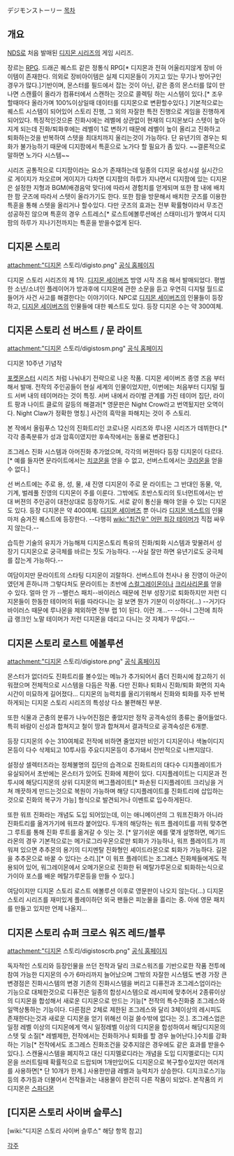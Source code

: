 デジモンストーリー
[[목차]]
== 개요 ==

[[NDS]]로 처음 발매된 [[디지몬 시리즈]]의 게임 시리즈.

장르는 [[RPG]]. 드래곤 퀘스트 같은 정통식 RPG[* 디지몬과 전혀 어울리지않게 장비 아이템이 존재한다. 의외로 장비아이템은 실제 디지몬들이 가지고 있는 무기나 방어구인 경우가 많다.]기반이며, 몬스터를 필드에서 잡는 것이 아닌, 같은 종의 몬스터를 많이 만나면 스캔률이 올라가 컴퓨터에서 스캔하는 것으로 콜렉팅 하는 시스템이 있다.[* 조우할때마다 올라가며 100%이상일때 데이터를 디지몬으로 변환할수있다.] 기본적으로는 퀘스트 시스템이 되어있어 스토리 진행, 그 외의 자잘한 특전 진행으로 게임을 진행하게 되어있다. 특징적인것으론 진화시에는 레벨에 상관없이 현재의 디지몬보다 스텟이 높아지게 되는데 진화/퇴화후에는 레벨이 1로 변하기 때문에 레벨이 높이 올리고 진화하고 퇴화하는것을 반복하여 스텟을 최대치까지 올리는것이 가능하다. 단 유년기의 경우는 퇴화가 불가능하기 때문에 디지팜에서 특훈으로 노가다 할 필요가 좀 있다. ~~결론적으로 말하면 노가다 시스템~~

시리즈 공통적으로 디지팜이라는 요소가 존재하는데 일종의 디지몬 육성시설 실시간으로 게이지가 차오르며 게이지가 다차면 디지팜의 하루가 지나면서 디지팜에 있는 디지몬은 설정한 지형과 BGM(배경음악 맞다)에 따라서 경험치를 얻게되며 또한 팜 내에 배치한 팜 굿즈에 따라서 스텟이 올라가기도 한다. 또한 팜을 방문해서 배치한 굿즈를 이용한 특훈을 통해 스텟을 올리거나 할수있다. 다만 굿즈의 효과는 전부 확률형이라서 무조건 성공하진 않으며 특훈의 경우 스트레스[* 로스트에볼루션에선 스태미너]가 쌓여서 디지팜의 하루가 지나기전까지는 특훈을 받을수없게 된다.

== 디지몬 스토리 ==
attachment:"디지몬 스토리/digisto.png"
[http://www.bandaigames.channel.or.jp/list/ds_digimon_lost/ds_digimon/index.html 공식 홈페이지]

디지몬 스토리 시리즈의 제 1작. [[디지몬 세이버즈]] 방영 시작 즈음 해서 발매되었다.
평범한 소년/소녀인 플레이어가 방과후에 디지몬에 관한 소문을 듣고 우연히 디지털 월드로 들어가 사건 사고를 해결한다는 이야기이다. NPC로 [[디지몬 세이버즈]]의 인물들이 등장하고, [[디지몬 세이버즈]]의 인물들에 대한 퀘스트도 있다. 등장 디지몬 수는 약 300여체.

== 디지몬 스토리 선 버스트 / 문 라이트 ==
attachment:"디지몬 스토리/digistosm.png"
[http://www.bandaigames.channel.or.jp/list/ds_digimon_lost/ds_digimon02/index.html 공식 홈페이지]

디지몬 10주년 기념작

[[포켓몬스터]] 시리즈 처럼 나눠내기 전략으로 나온 작품. 디지몬 세이버즈 종영 즈음 부터해서 발매. 전작의 주인공들이 현실 세계의 인물이었지만, 이번에는 처음부터 디지털 월드 서버 내의 테이머라는 것이 특징. 서버 내에서 라이벌 관계를 가진 테이머 집단, 라이트 팡과 나이트 클로의 갈등의 해결과[* 영문판은 Night Crow라고 번역됬지만 오역이다. Night Claw가 정확한 명칭.] 사건의 흑막을 파해치는 것이 주 스토리.

본 작에서 올림푸스 12신의 진화트리인 코로나몬 시리즈와 루나몬 시리즈가 데뷔한다.[* 각각 종족분류가 성과 암흑이였지만 후속작에서는 동물로 변경된다.]

조그레스 진화 시스템과 아머진화 추가었으며, 각각의 버젼마다 등장 디지몬이 다르다. [* 예를 들자면 문라이트에서는 [[치코몬]]을 얻을 수 없고, 선버스트에서는 [[쿠라몬]]을 얻을 수 없다.]

선 버스트에는 주로 용, 성, 물, 새 진영 디지몬이 주로 문 라이트는 그 반대인 동물, 악, 기계, 벌레풀 진영의 디지몬이 주를 이룬다. 그밖에도 초반스토리의 토너먼트에서는 반대 버젼의 주인공이 대전상대로 등장하기도. 서로 같이 통신을 해야 얻을 수 있는 디지몬도 있다. 등장 디지몬은 약 400여체. [[디지몬 세이버즈]] 뿐 아니라 [[디지몬 넥스트]]의 인물 마저 숨겨진 퀘스트에 등장한다. --다행히 [[wiki:"최건우" 어떤 최강 테이머]]가 직접 싸우지 않는다.-- 

습득한 기술의 유지가 가능해져 디지몬스토리 특유의 진화/퇴화 시스템과 맞물려서 성장기 디지몬으로 궁극체를 바르는 짓도 가능하다. --사실 잘만 하면 유년기로도 궁극체를 잡는게 가능하다.--

여담이지만 문라이트의 스타팅 디지몬이 괴랄하다. 선버스트야 천사나 용 진영이 아군이였던게 흔하니까 그렇다처도 문라이트는 초반에 [[스컬그레이몬]]이나 [[크리사리몬]]를 얻을 수 있다. 얼마 안 가 --밸런스 패치--바이러스 때문에 전부 성장기로 퇴화하지만 저런 디지몬들이 한동한 테이머의 뒤를 따라다니는 걸 보면 뭔가 기분이 이상하다(...) --거기다 바이러스 때문에 루나몬을 제외하면 전부 랩 1이 된다. 이런 개...-- --아니 그전에 최하급 랭크인 노말 테이머가 저런 디지몬을 데리고 다니는 것 자체가 무섭다.--
== 디지몬 스토리 로스트 에볼루션 ==
attachment:"디지몬 스토리/digistore.png"
[http://www.bandaigames.channel.or.jp/list/ds_digimon_lost/ 공식 홈페이지]

몬스터가 없더라도 진화트리를 볼수있는 메뉴가 추가되어서 좀더 진화시에 참고하기 쉬워졌으며 전체적으로 시스템을 다듬은 작품.
다만 진화나 퇴화시 진화/퇴화 화면의 지속시간이 미묘하게 길어졌다... 디지몬의 능력치를 올리기위해서 진화와 퇴화를 자주 반복하게되는 디지몬 스토리 시리즈의 특성상 다소 불편해진 부분.

또한 식물과 곤충의 분류가 나누어진점은 좋았지만 정작 공격속성의 종류는 줄어들었다. 특히 바람이 신성과 합쳐지고 철이 땅과 합쳐져서 결과적으로 공격속성은 6개뿐.

등장 디지몬의 수는 310여체로 전작에 비하면 줄었지만 비인기 디지몬이나 색놀이디지몬등이 다수 삭제되고 10투사등 주요디지몬등이 추가돼서 전반적으로 나쁘지않다.

설정상 셀렉터즈라는 정체불명의 집단의 습격으로 진화트리의 대다수 디지플레이트가 유실되어서 초반에는 몬스터가 있어도 진화에 제한이 있다. 디지플레이트는 디지몬과 전투시에 해당디지몬의 상위 디지몬의 버그플레이트[* 파손된 디지플레이트 크리닝을 거쳐 깨끗하게 만드는것으로 복원이 가능하며 해당 디지플레이트를 진화트리에 삽입하는것으로 진화의 복구가 가능] 형식으로 발견되거나 이벤트로 입수하게된다.

또한 워프 진화라는 개념도 도입 되어있는데, 이는 애니메이션의 그 워프진화가 아니라 진화트리를 옮겨가기에 워프라 붙어있다. 두개의 해당하는 워프 플레이트를 끼워 맞추면 그 루트를 통해 진화 루트를 옮겨갈 수 잇는 것. [* 알기쉬운 예를 몇개 설명하면, 메기드라몬의 경우 기본적으로는 메가로그라우몬으로만 퇴화가 가능하나, 워프 플레이트가 끼워져 있으면 추추몬의 용기의 디지멘탈 진화형인 셰이드라몬으로 퇴화가 가능하다. 길몬을 추추몬으로 바꿀 수 있다는 소리.][* 이 워프 플레이트는 조그레스 진화체들에게도 적용되어 있어, 워그레이몬에서 오메가몬으로 진화한 뒤 메탈가루몬으로 퇴화하는식으로 가이아 포스를 배운 메탈가루몬등을 만들 수 있다.]

여담이지만 디지몬 스토리 로스트 에볼루션 이후로 영문판이 나오지 않는다(...) 디지몬 스토리 시리즈를 재미있게 플레이하던 외국 팬들은 피눈물을 흘리는 중. 아에 영문 패치를 만들고 있지만 언제 나올지...
== 디지몬 스토리 슈퍼 크로스 워즈 레드/블루 ==
attachment:"디지몬 스토리/digistoscrb.png"
[http://www.bandaigames.channel.or.jp/list/digimon_game/xros_wars/ 공식 홈페이지]

독자적인 스토리와 등장인물을 쓰던 전작과 달리 크로스워즈를 기반으로한 작품 전투에 참여 가능한 디지몬의 수가 6마리까지 늘어났으며 그밖의 자잘한 시스템도 변경
가장 큰 변경점은 진화시스템의 변경 기존의 진화시스템을 버리고 디퓨전과 조그레스업이라는 기능으로 대체한것으로
디퓨전은 일종의 합성시스템으로 레시피에 맞추어서 2종류이상의 디지몬을 합성해서 새로운 디지몬으로 만드는 기능[* 전작의 특수진화중 조그레스와 일맥상통하는 기능이다. 다른점은 2체로 제한된 조그레스와 달리 3체이상의 레시피도 존재한다는것과 새로운 디지몬을 얻기 위해선 이걸 쓸수밖에 없다는 것.].
조그레스업은 일정 레벨 이상의 디지몬에게 역시 일정레벨 이상의 디지몬을 합성하여서 해당디지몬의 스텟 및 소질[* 레벨제한, 전작에서는 진화하거나 퇴화를 할 경우 늘어난다.]수치를 강화하는 기능[* 전작에서도 조그레스 진화조건을 갖추지않은 경우에도 같은 효과를 받을수있다.].
스캔율시스템을 폐지하고 대신 디지멜로디라는 개념을 도입 디지멜로디는 디지몬을 쓰러트릴때 확률적으로 드랍되며 1개만있어도 디지몬으로 복구할수있지만 여러개를 사용하면[* 단 10개가 한계.] 사용한만큼 레벨과 능력치가 상승한다. 
디지크로스기능등의 추가등과 더불어서 전작들과는 내용물이 완전히 다른 작품이 되었다.
본작품의 키 디지몬은 [[스파다몬]]

== [디지몬 스토리 사이버 슬루스] ==

[wiki:"디지몬 스토리 사이버 슬루스" 해당 항목 참고]


[[각주]]
